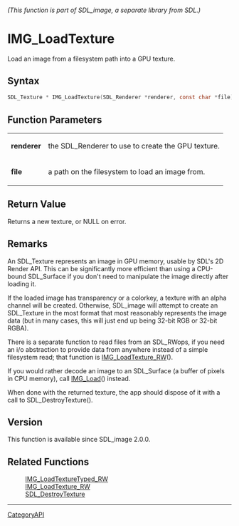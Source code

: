 ====== (This function is part of SDL_image, a separate library from SDL.) ======
= IMG_LoadTexture =

Load an image from a filesystem path into a GPU texture.

== Syntax ==

<syntaxhighlight lang='c'>
SDL_Texture * IMG_LoadTexture(SDL_Renderer *renderer, const char *file);
</syntaxhighlight>

== Function Parameters ==

{|
|'''renderer'''
|the SDL_Renderer to use to create the GPU texture.
|-
|'''file'''
|a path on the filesystem to load an image from.
|}

== Return Value ==

Returns a new texture, or NULL on error.

== Remarks ==

An SDL_Texture represents an image in GPU memory, usable by SDL's 2D Render
API. This can be significantly more efficient than using a CPU-bound
SDL_Surface if you don't need to manipulate the image directly after
loading it.

If the loaded image has transparency or a colorkey, a texture with an alpha
channel will be created. Otherwise, SDL_image will attempt to create an
SDL_Texture in the most format that most reasonably represents the image
data (but in many cases, this will just end up being 32-bit RGB or 32-bit
RGBA).

There is a separate function to read files from an SDL_RWops, if you need
an i/o abstraction to provide data from anywhere instead of a simple
filesystem read; that function is [[IMG_LoadTexture_RW]]().

If you would rather decode an image to an SDL_Surface (a buffer of pixels
in CPU memory), call [[IMG_Load]]() instead.

When done with the returned texture, the app should dispose of it with a
call to SDL_DestroyTexture().

== Version ==

This function is available since SDL_image 2.0.0.

== Related Functions ==

:[[IMG_LoadTextureTyped_RW]]
:[[IMG_LoadTexture_RW]]
:[[SDL_DestroyTexture]]

----
[[CategoryAPI]]


